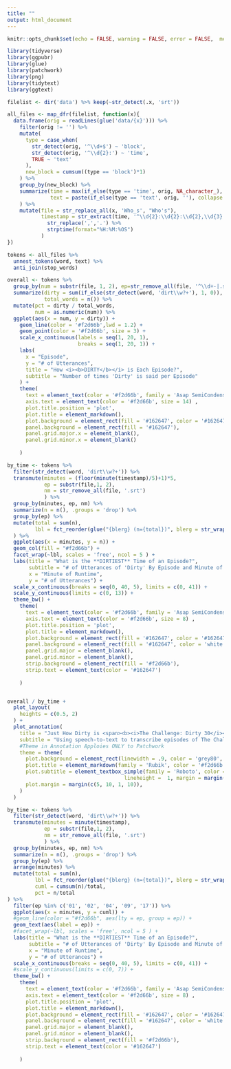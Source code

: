 ```yaml
---
title: ""
output: html_document
---
```


```r
knitr::opts_chunk$set(echo = FALSE, warning = FALSE, error = FALSE,  message = FALSE, dev = "ragg_png")
```

```r
library(tidyverse)
library(ggpubr)
library(glue)
library(patchwork)
library(png)
library(tidytext)
library(ggtext)
```

```r
filelist <- dir('data') %>% keep(~str_detect(.x, 'srt'))

all_files <- map_dfr(filelist, function(x){
  data.frame(orig = readLines(glue('data/{x}'))) %>%
    filter(orig != '') %>%
    mutate(
      type = case_when(
        str_detect(orig, '^\\d+$') ~ 'block',
        str_detect(orig, '^\\d{2}:') ~ 'time',
        TRUE ~ 'text'
      ),
      new_block = cumsum((type == 'block')*1)
    ) %>%
    group_by(new_block) %>% 
    summarize(time = max(if_else(type == 'time', orig, NA_character_), na.rm = T),
              text = paste(if_else(type == 'text', orig, ''), collapse = ' ')
    ) %>%
    mutate(file = str_replace_all(x, 'Who_s', "Who's"),
           timestamp = str_extract(time, '^\\d{2}:\\d{2}:\\d{2},\\d{3}') %>%
             str_replace(',','.') %>%
             strptime(format="%H:%M:%OS")
           ) 
})

tokens <- all_files %>%
  unnest_tokens(word, text) %>%
  anti_join(stop_words)

```

```r
overall <- tokens %>%
  group_by(num = substr(file, 1, 2), ep=str_remove_all(file, '^\\d+-|.srt')) %>%
  summarize(dirty = sum(if_else(str_detect(word, 'dirt\\w?+'), 1, 0)),
            total_words = n()) %>%
  mutate(pct = dirty / total_words,
         num = as.numeric(num)) %>%
  ggplot(aes(x = num, y = dirty)) +
    geom_line(color = '#f2d66b',lwd = 1.2) + 
    geom_point(color = '#f2d66b', size = 3) + 
    scale_x_continuous(labels = seq(1, 20, 1),
                       breaks = seq(1, 20, 1)) +
    labs(
      x = "Episode",
      y = "# of Utterances",
      title = "How <i><b>DIRTY</b></i> is Each Episode?",
      subtitle = "Number of times 'Dirty' is said per Episode"
    ) + 
    theme(
      text = element_text(color = '#f2d66b', family = 'Asap SemiCondensed'),
      axis.text = element_text(color = '#f2d66b', size = 14) ,
      plot.title.position = 'plot',
      plot.title = element_markdown(),
      plot.background = element_rect(fill = '#162647', color = '#162647'),
      panel.background = element_rect(fill = '#162647'),
      panel.grid.major.x = element_blank(), 
      panel.grid.minor.x = element_blank()
      
    )

```

```r
by_time <- tokens %>% 
  filter(str_detect(word, 'dirt\\w?+')) %>% 
  transmute(minutes = (floor(minute(timestamp)/5)+1)*5, 
            ep = substr(file,1, 2), 
            nm = str_remove_all(file, '.srt')
            ) %>%
  group_by(minutes, ep, nm) %>%
  summarize(n = n(), .groups = 'drop') %>%
  group_by(ep) %>%
  mutate(total = sum(n),
         lbl = fct_reorder(glue("{blerg} (n={total})", blerg = str_wrap(str_remove(nm, '^\\d+-'), 17)), ep)
  ) %>%  
  ggplot(aes(x = minutes, y = n)) + 
  geom_col(fill = "#f2d66b") + 
  facet_wrap(~lbl, scales = 'free', ncol = 5 ) + 
  labs(title = "What is the **DIRTIEST** Time of an Episode?",
       subtitle = "# of Utterances of 'Dirty' By Episode and Minute of Runtime",
       x = "Minute of Runtime",
       y = "# of Utterances") + 
  scale_x_continuous(breaks = seq(0, 40, 5), limits = c(0, 41)) +
  scale_y_continuous(limits = c(0, 13)) + 
  theme_bw() + 
    theme(
      text = element_text(color = '#f2d66b', family = 'Asap SemiCondensed'),
      axis.text = element_text(color = '#f2d66b', size = 8) ,
      plot.title.position = 'plot',
      plot.title = element_markdown(),
      plot.background = element_rect(fill = '#162647', color = '#162647'),
      panel.background = element_rect(fill = '#162647', color = 'white'),
      panel.grid.major = element_blank(), 
      panel.grid.minor = element_blank(),
      strip.background = element_rect(fill = '#f2d66b'),
      strip.text = element_text(color = '#162647')
      
    )



```

```r
overall / by_time +
  plot_layout(
    heights = c(0.5, 2)
  ) +
  plot_annotation(
    title = "Just How Dirty is <span><b><i>The Challenge: Dirty 30</i></b></span>?",
    subtitle = "Using speech-to-text to transcribe episodes of The Challenge: Dirty 30 and count the number of times cast-members said the word *'Dirty', 'Dirt', 'Dirtier', or 'Dirtiest'*",
    #Theme in Annotation Apploies ONLY to Patchwork
    theme = theme(
      plot.background = element_rect(linewidth = .9, color = 'grey80', fill = '#162647'),
      plot.title = element_markdown(family = 'Rubik', color = '#f2d66b', size= 18),
      plot.subtitle = element_textbox_simple(family = 'Roboto', color = '#f2d66b', size = 11,
                                      lineheight =  1, margin = margin(0, 0, 5.5, 0),),
      plot.margin = margin(c(5, 10, 1, 10)),
    )
  ) 
```

```r
by_time <- tokens %>% 
  filter(str_detect(word, 'dirt\\w?+')) %>% 
  transmute(minutes = minute(timestamp), 
            ep = substr(file,1, 2), 
            nm = str_remove_all(file, '.srt')
            ) %>%
  group_by(minutes, ep, nm) %>%
  summarize(n = n(), .groups = 'drop') %>%
  group_by(ep) %>%
  arrange(minutes) %>%
  mutate(total = sum(n),
         lbl = fct_reorder(glue("{blerg} (n={total})", blerg = str_wrap(str_remove(nm, '^\\d+-'), 17)), ep),
         cuml = cumsum(n)/total,
         pct = n/total
) %>%
  filter(ep %in% c('01', '02', '04', '09', '17')) %>%
  ggplot(aes(x = minutes, y = cuml)) + 
  #geom_line(color = "#f2d66b", aes(lty = ep, group = ep)) + 
  geom_text(aes(label = ep)) + 
  #facet_wrap(~lbl, scales = 'free', ncol = 5 ) + 
  labs(title = "What is the **DIRTIEST** Time of an Episode?",
       subtitle = "# of Utterances of 'Dirty' By Episode and Minute of Runtime",
       x = "Minute of Runtime",
       y = "# of Utterances") + 
  scale_x_continuous(breaks = seq(0, 40, 5), limits = c(0, 41)) +
  #scale_y_continuous(limits = c(0, 7)) + 
  theme_bw() + 
    theme(
      text = element_text(color = '#f2d66b', family = 'Asap SemiCondensed'),
      axis.text = element_text(color = '#f2d66b', size = 8) ,
      plot.title.position = 'plot',
      plot.title = element_markdown(),
      plot.background = element_rect(fill = '#162647', color = '#162647'),
      panel.background = element_rect(fill = '#162647', color = 'white'),
      panel.grid.major = element_blank(), 
      panel.grid.minor = element_blank(),
      strip.background = element_rect(fill = '#f2d66b'),
      strip.text = element_text(color = '#162647')
      
    )

```

